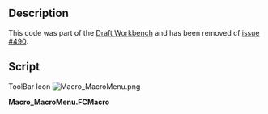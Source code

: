 <languages/>
<translate>
<!--T:1-->
{{Macro
|Name=Macro MacroMenu
|Icon=Macro_MacroMenu.png
|Description=Adds the macros found in the macros folder to the FreeCAD Macros menu
|Author=Yorik
|Version=1.0
|Date=2014-08-07
|FCVersion=All
|Download=[https://wiki.freecad.org/images/1/1e/Macro_MacroMenu.png ToolBar Icon]
}}

==Description== <!--T:2-->
This code was part of the [[Draft Workbench]] and has been removed cf [http://freecadweb.org/tracker/view.php?id=490 issue #490].

==Script== <!--T:3-->

<!--T:4-->
ToolBar Icon [[Image:Macro_MacroMenu.png]]
</translate>

'''Macro_MacroMenu.FCMacro'''

{{MacroCode|code=

import os,FreeCAD,FreeCADGui
 
macrosList = []
macroPath = FreeCAD.ParamGet("User parameter:BaseApp/Preferences/Macro").GetString("MacroPath") 
 
class MacroCommand():
    "A template for macro commands"
    def __init__(self,macroname):
        self.macroname = macroname
 
    def GetResources(self):
        return {'Pixmap'  : 'Draft_Macro',
                'MenuText': self.macroname,
                'ToolTip': 'Executes the '+self.macroname+' macro'}
 
    def Activated(self):
        target = macroPath+os.sep+self.macroname+'.FCMacro'
        if os.path.exists(target): execfile(target)
            
if macroPath and os.path.isdir(macroPath):
    macros = []
    for f in os.listdir(macroPath):
        if ".FCMacro" in f:
            macros.append(f[:-8])
    for m in macros:
        cmd = 'Macro_'+m
        FreeCADGui.addCommand(cmd,MacroCommand(m))
        macrosList.append(cmd)

}}

{{clear}}